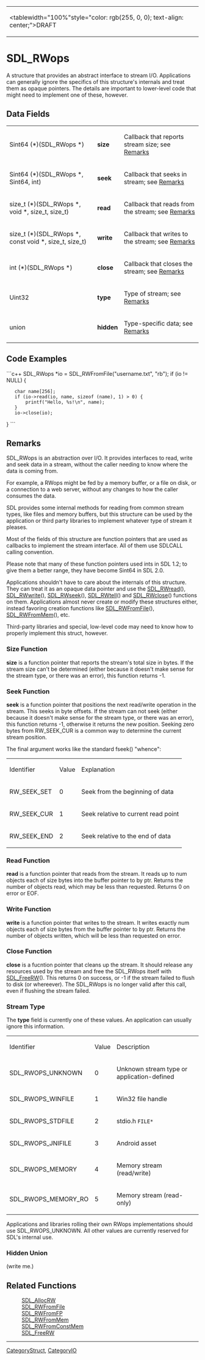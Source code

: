 <!-- pragma section-numbers off -->
<!-- pragma camelcase off -->
{|
|<tablewidth="100%"style="color: rgb(255, 0, 0); text-align: center;">DRAFT 
|}

= SDL_RWops =
A structure that provides an abstract interface to stream I/O. Applications can generally ignore the specifics of this structure's internals and treat them as opaque pointers. The details are important to lower-level code that might need to implement one of these, however.


== Data Fields ==
{|
|Sint64 (*)(SDL_RWops *)
|'''size'''
|Callback that reports stream size; see [[#Size Function|Remarks]]
|-
|Sint64 (*)(SDL_RWops *, Sint64, int)
|'''seek'''
|Callback that seeks in stream; see [[#Seek Function|Remarks]]
|-
|size_t (*)(SDL_RWops *, void *, size_t, size_t)
|'''read'''
|Callback that reads from the stream; see [[#Read Function|Remarks]]
|-
|size_t (*)(SDL_RWops *, const void *, size_t, size_t)
|'''write'''
|Callback that writes to the stream; see [[#Write Function|Remarks]]
|-
|int (*)(SDL_RWops *)
|'''close'''
|Callback that closes the stream; see [[#Close Function|Remarks]]
|-
|Uint32
|'''type'''
|Type of stream; see [[#Stream Type|Remarks]]
|-
|union
|'''hidden'''
|Type-specific data; see [[#Hidden Union|Remarks]]
|}


== Code Examples ==
```c++
SDL_RWops *io = SDL_RWFromFile("username.txt", "rb");
if (io != NULL) {
    char name[256];
    if (io->read(io, name, sizeof (name), 1) > 0) {
        printf("Hello, %s!\n", name);
    }
    io->close(io);
}
```


== Remarks ==
SDL_RWops is an abstraction over I/O. It provides interfaces to read, write and seek data in a stream, without the caller needing to know where the data is coming from.

For example, a RWops might be fed by a memory buffer, or a file on disk, or a connection to a web server, without any changes to how the caller consumes the data.

SDL provides some internal methods for reading from common stream types, like files and memory buffers, but this structure can be used by the application or third party libraries to implement whatever type of stream it pleases.

Most of the fields of this structure are function pointers that are used as callbacks to implement the stream interface. All of them use SDLCALL calling convention.

Please note that many of these function pointers used ints in SDL 1.2; to give them a better range, they have become Sint64 in SDL 2.0.

Applications shouldn't have to care about the internals of this structure. They can treat it as an opaque data pointer and use the [[SDL_RWread]](), [[SDL_RWwrite]](), [[SDL_RWseek]](), [[SDL_RWtell]]() and [[SDL_RWclose]]() functions on them. Applications almost never create or modify these structures either, instead favoring creation functions like [[SDL_RWFromFile]](), [[SDL_RWFromMem]](), etc.

Third-party libraries and special, low-level code may need to know how to properly implement this struct, however.

=== Size Function ===
'''size''' is a function pointer that reports the stream's total size in bytes. If the stream size can't be determined (either because it doesn't make sense for the stream type, or there was an error), this function returns -1.

=== Seek Function ===
'''seek''' is a function pointer that positions the next read/write operation in the stream. This seeks in byte offsets. If the stream can not seek (either because it doesn't make sense for the stream type, or there was an error), this function returns -1, otherwise it returns the new position.
Seeking zero bytes from RW_SEEK_CUR is a common way to determine the current stream position.

The final argument works like the standard fseek() "whence":
{|
|Identifier
|Value
|Explanation
|-
|RW_SEEK_SET
|0
|Seek from the beginning of data
|-
|RW_SEEK_CUR
|1
|Seek relative to current read point
|-
|RW_SEEK_END
|2
|Seek relative to the end of data
|}

=== Read Function ===
'''read''' is a function pointer that reads from the stream. It reads up to num objects each of size bytes into the buffer pointer to by ptr. Returns the number of objects read, which may be less than requested. Returns 0 on error or EOF.

=== Write Function ===
'''write''' is a function pointer that writes to the stream. It writes exactly num objects each of size bytes from the buffer pointer to by ptr. Returns the number of objects written, which will be less than requested on error.

=== Close Function ===
'''close''' is a fucntion pointer that cleans up the stream. It should release any resources used by the stream and free the SDL_RWops itself with [[SDL_FreeRW]](). This returns 0 on success, or -1 if the stream failed to flush to disk (or whereever). The SDL_RWops is no longer valid after this call, even if flushing the stream failed.

=== Stream Type ===

The '''type''' field is currently one of these values. An application can usually ignore this information.

{|
|Identifier
|Value
|Description
|-
|SDL_RWOPS_UNKNOWN
|0
|Unknown stream type or application-defined
|-
|SDL_RWOPS_WINFILE
|1
|Win32 file handle
|-
|SDL_RWOPS_STDFILE
|2
|stdio.h <code>FILE*</code>
|-
|SDL_RWOPS_JNIFILE
|3
|Android asset
|-
|SDL_RWOPS_MEMORY
|4
|Memory stream (read/write)
|-
|SDL_RWOPS_MEMORY_RO
|5
|Memory stream (read-only)
|}

Applications and libraries rolling their own RWops implementations should use SDL_RWOPS_UNKNOWN. All other values are currently reserved for SDL's internal use.

=== Hidden Union ===

(write me.)

== Related Functions ==
:[[SDL_AllocRW]]
:[[SDL_RWFromFile]]
:[[SDL_RWFromFP]]
:[[SDL_RWFromMem]]
:[[SDL_RWFromConstMem]]
:[[SDL_FreeRW]]

----
[[CategoryStruct]], [[CategoryIO]]

